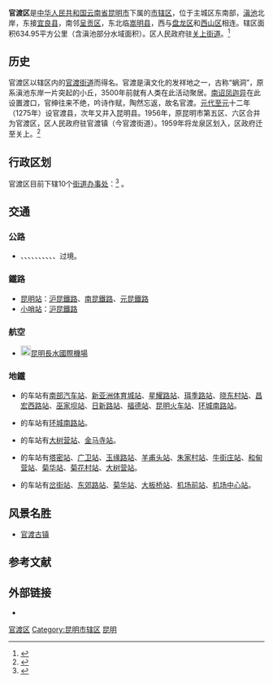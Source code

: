 {{Infobox China County
| county  = 官渡区
| Photo = 官渡古镇牌坊.jpg
| Photoname = [[官渡古镇|官渡古镇]]牌坊
|image_map= Location of Kunming City Districts within Yunnan (China).png
|mapsize= 250px
|map_caption= 
| mapofstate=
| Pinyin   = Guāndù Qū
| Belong = [[云南省|云南省]][[昆明市|昆明市]]
| Types= [[市辖区|市辖区]]
| admincode =530111
| founded = 
| seat = 关上街道
| officerTitle= 
| officer=
| division=10
| town=
| township=
| subdistrict=10
| dialect=
| post code= 650200 
| phone code = 871
| coordinate = {{coord|25|00|58|N|102|44|37|E|region:CN_type:city|display=title}}
| area = 634.95
| area land =  
| area water =  
| census yr = 2010
| pop = 54.1万
| density = 
| GDP = 
| carlicense = 云A
| web = http://www.kmgd.gov.cn/
| web_title = 官渡区政府网
}}
'''官渡区'''是[[中华人民共和国|中华人民共和国]][[云南省|云南省]][[昆明市|昆明市]]下属的[[市辖区|市辖区]]，位于主城区东南部，[[滇池|滇池]]北岸，东接[[宜良县|宜良县]]，南邻[[呈贡区|呈贡区]]，东北临[[嵩明县|嵩明县]]，西与[[盘龙区|盘龙区]]和[[西山区_(昆明市)|西山区]]相连。辖区面积634.95平方公里（含滇池部分水域面积）。区人民政府驻[[关上街道|关上街道]]。<ref>{{cite web | language = zh-cn | publisher = 昆明官渡 | title = 【区划、人口】 | url = http://www.guandu.gov.cn/content.aspx?id=252857094404 | date = 2011-12-28 | accessdate = 2012-06-13 | archive-date = 2014-02-24 | archive-url = https://web.archive.org/web/20140224003444/http://www.guandu.gov.cn/content.aspx?id=252857094404 | dead-url = yes }}</ref>

==历史==
官渡区以辖区内的[[官渡街道_(昆明市)|官渡街道]]而得名。官渡是滇文化的发祥地之一，古称“蜗洞”，原系滇池东岸一片突起的小丘，3500年前就有人类在此活动聚居。[[南诏|南诏]][[凤迦异|凤迦异]]在此设置渡口，官绅往来不绝，吟诗作赋，陶然忘返，故名官渡。[[元代|元代]][[至元_(忽必烈)|至元]]十二年（1275年）设官渡县，次年又并入昆明县。1956年，原昆明市第五区、六区合并为官渡区，区人民政府驻官渡镇（今官渡街道）。1959年将龙泉区划入，区政府迁至关上。<ref>{{cite book zh |author=吴光范 |title=《昆明古今地名考释》|format=M |edition=1 |location=昆明 |publisher=云南人民出版社 |date=2006 |pages=189 |id= ISBN 978-7-222-04563-7}}</ref>

==行政区划==
官渡区目前下辖10个[[街道办事处|街道办事处]]：<ref>{{PRC admin/ref sgc|53/01/11/000/000}}</ref>
{{PRC admin/children|53/01/11/000/000}}。

== 交通 ==
===公路===
* {{China Expwy Name|G56}}、{{China Expwy Name|G5601}}、{{China Expwy Name|G78}}、{{China Expwy Name|G80}}、{{China Expwy Name|G85}}、{{China Expwy Name|G8511}}、{{China Expwy Name|S92|P= Yunnan}}、{{China Expwy Name|S93|P= Yunnan}}、{{中国国道名|213}}、{{中国国道名|320}}、{{中国国道名|324}}过境。
===鐵路===
* [[昆明站|昆明站]]：{{rint|cn|crh}}[[沪昆鐵路|沪昆鐵路]]、[[南昆鐵路|南昆鐵路]]、[[元昆鐵路|元昆鐵路]]
* [[小哨站|小哨站]]：{{rint|cn|crh}}[[沪昆鐵路|沪昆鐵路]]
===航空===
* [[File:Airport_Sign.svg|20px]][[昆明長水國際機場|昆明長水國際機場]]
===地鐵===
* {{昆明地铁线路名|1}}的车站有[[南部汽车站站|南部汽车站]]、[[新亚洲体育城站|新亚洲体育城站]]、[[星耀路站|星耀路站]]、[[珥季路站|珥季路站]]、[[晓东村站|晓东村站]]、[[昌宏西路站|昌宏西路站]]、[[巫家坝站|巫家坝站]]、[[日新路站|日新路站]]、[[福德站_(昆明市)|福德站]]、[[昆明火车站站|昆明火车站]]、[[环城南路站|环城南路站]]。
* {{昆明地铁线路名|2}}的车站有[[环城南路站|环城南路站]]。
* {{昆明地铁线路名|3}}的车站有[[大树营站|大树营站]]、[[金马寺站|金马寺站]]。
* {{昆明地铁线路名|4}}的车站有[[塔密站|塔密站]]、[[广卫站|广卫站]]、[[玉缘路站|玉缘路站]]、[[羊甫头站|羊甫头站]]、[[朱家村站|朱家村站]]、[[牛街庄站_(地铁)|牛街庄站]]、[[和甸营站|和甸营站]]、[[菊华站|菊华站]]、[[菊花村站|菊花村站]]、[[大树营站|大树营站]]。
* {{昆明地铁线路名|6}}的车站有[[岔街站|岔街站]]、[[东郊路站|东郊路站]]、[[菊华站|菊华站]]、[[大板桥站|大板桥站]]、[[机场前站|机场前站]]、[[机场中心站|机场中心站]]。

== 风景名胜 ==
{{see also|官渡区各级文物保护单位列表}}
*[[官渡古镇|官渡古镇]]

== 参考文献 ==
{{Wikisource|国务院关于同意云南省调整昆明市市辖区行政区划的批复}}
{{reflist}}

== 外部链接 ==
* {{Official website|http://www.kmgd.gov.cn/|name=昆明市官渡区人民政府}}

{{官渡区行政区划}}
{{昆明市行政区划}}
{{云南行政区划}}

[[Category:官渡区|]]
[[Category:昆明市辖区|Category:昆明市辖区]]
[[Category:云南市辖区|昆明]]